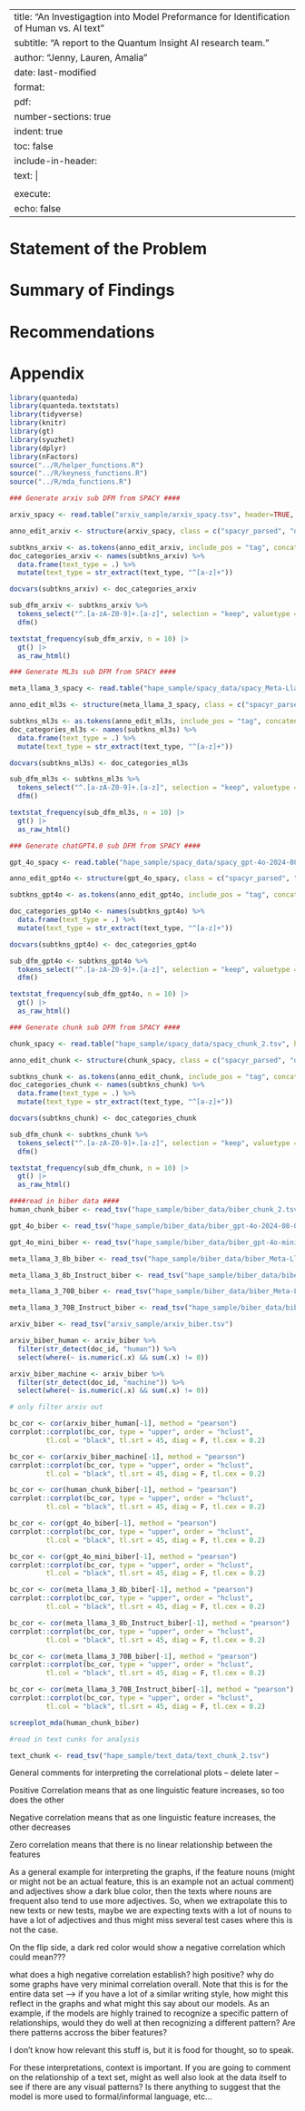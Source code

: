 
---
title: "An Investigagtion into Model Preformance for Identification of Human vs. AI text"
subtitle: "A report to the Quantum Insight AI research team."
author: "Jenny, Lauren, Amalia"
date: last-modified
format:
  pdf:
    number-sections: true
    indent: true
    toc: false
    include-in-header:
      text: |
        \addtokomafont{disposition}{\rmfamily}
execute:
  echo: false
---

# Statement of the Problem



# Summary of Findings



# Recommendations



# Appendix

```{r, include=FALSE}
library(quanteda)
library(quanteda.textstats)
library(tidyverse)
library(knitr)
library(gt)
library(syuzhet)
library(dplyr)
library(nFactors)
source("../R/helper_functions.R")
source("../R/keyness_functions.R")
source("../R/mda_functions.R")

```

```{r}
### Generate arxiv sub DFM from SPACY ####

arxiv_spacy <- read.table("arxiv_sample/arxiv_spacy.tsv", header=TRUE, sep='\t', quote="", fill=TRUE)

anno_edit_arxiv <- structure(arxiv_spacy, class = c("spacyr_parsed", "data.frame"))

subtkns_arxiv <- as.tokens(anno_edit_arxiv, include_pos = "tag", concatenator = "")
doc_categories_arxiv <- names(subtkns_arxiv) %>%
  data.frame(text_type = .) %>%
  mutate(text_type = str_extract(text_type, "^[a-z]+"))

docvars(subtkns_arxiv) <- doc_categories_arxiv

sub_dfm_arxiv <- subtkns_arxiv %>%
  tokens_select("^.[a-zA-Z0-9]+.[a-z]", selection = "keep", valuetype = "regex", case_insensitive = T) %>%
  dfm()

textstat_frequency(sub_dfm_arxiv, n = 10) |>
  gt() |>
  as_raw_html()

```

```{r}
### Generate ML3s sub DFM from SPACY ####

meta_llama_3_spacy <- read.table("hape_sample/spacy_data/spacy_Meta-Llama-3-8B.tsv", header=TRUE, sep='\t', quote="", fill=TRUE)

anno_edit_ml3s <- structure(meta_llama_3_spacy, class = c("spacyr_parsed", "data.frame"))

subtkns_ml3s <- as.tokens(anno_edit_ml3s, include_pos = "tag", concatenator = "")
doc_categories_ml3s <- names(subtkns_ml3s) %>%
  data.frame(text_type = .) %>%
  mutate(text_type = str_extract(text_type, "^[a-z]+"))

docvars(subtkns_ml3s) <- doc_categories_ml3s

sub_dfm_ml3s <- subtkns_ml3s %>%
  tokens_select("^.[a-zA-Z0-9]+.[a-z]", selection = "keep", valuetype = "regex", case_insensitive = T) %>%
  dfm()

textstat_frequency(sub_dfm_ml3s, n = 10) |>
  gt() |>
  as_raw_html()

```

```{r}
### Generate chatGPT4.0 sub DFM from SPACY ####

gpt_4o_spacy <- read.table("hape_sample/spacy_data/spacy_gpt-4o-2024-08-06.tsv", header=TRUE, sep='\t', quote="", fill=TRUE)

anno_edit_gpt4o <- structure(gpt_4o_spacy, class = c("spacyr_parsed", "data.frame"))

subtkns_gpt4o <- as.tokens(anno_edit_gpt4o, include_pos = "tag", concatenator = "")

doc_categories_gpt4o <- names(subtkns_gpt4o) %>%
  data.frame(text_type = .) %>%
  mutate(text_type = str_extract(text_type, "^[a-z]+"))

docvars(subtkns_gpt4o) <- doc_categories_gpt4o

sub_dfm_gpt4o <- subtkns_gpt4o %>%
  tokens_select("^.[a-zA-Z0-9]+.[a-z]", selection = "keep", valuetype = "regex", case_insensitive = T) %>%
  dfm()

textstat_frequency(sub_dfm_gpt4o, n = 10) |>
  gt() |>
  as_raw_html()

```

```{r}
### Generate chunk sub DFM from SPACY ####

chunk_spacy <- read.table("hape_sample/spacy_data/spacy_chunk_2.tsv", header=TRUE, sep='\t', quote="", fill=TRUE)

anno_edit_chunk <- structure(chunk_spacy, class = c("spacyr_parsed", "data.frame"))

subtkns_chunk <- as.tokens(anno_edit_chunk, include_pos = "tag", concatenator = "")
doc_categories_chunk <- names(subtkns_chunk) %>%
  data.frame(text_type = .) %>%
  mutate(text_type = str_extract(text_type, "^[a-z]+"))

docvars(subtkns_chunk) <- doc_categories_chunk

sub_dfm_chunk <- subtkns_chunk %>%
  tokens_select("^.[a-zA-Z0-9]+.[a-z]", selection = "keep", valuetype = "regex", case_insensitive = T) %>%
  dfm()

textstat_frequency(sub_dfm_chunk, n = 10) |>
  gt() |>
  as_raw_html()

```


```{r, include = FALSE}
####read in biber data ####
human_chunk_biber <- read_tsv("hape_sample/biber_data/biber_chunk_2.tsv")

gpt_4o_biber <- read_tsv("hape_sample/biber_data/biber_gpt-4o-2024-08-06.tsv")

gpt_4o_mini_biber <- read_tsv("hape_sample/biber_data/biber_gpt-4o-mini-2024-07-18.tsv")

meta_llama_3_8b_biber <- read_tsv("hape_sample/biber_data/biber_Meta-Llama-3-8B.tsv")

meta_llama_3_8b_Instruct_biber <- read_tsv("hape_sample/biber_data/biber_Meta-Llama-3-8B-Instruct.tsv")

meta_llama_3_70B_biber <- read_tsv("hape_sample/biber_data/biber_Meta-Llama-3-70B.tsv")

meta_llama_3_70B_Instruct_biber <- read_tsv("hape_sample/biber_data/biber_Meta-Llama-3-70B-Instruct.tsv")

arxiv_biber <- read_tsv("arxiv_sample/arxiv_biber.tsv")
```

```{r}

arxiv_biber_human <- arxiv_biber %>% 
  filter(str_detect(doc_id, "human")) %>%
  select(where(~ is.numeric(.x) && sum(.x) != 0))

arxiv_biber_machine <- arxiv_biber %>% 
  filter(str_detect(doc_id, "machine")) %>%
  select(where(~ is.numeric(.x) && sum(.x) != 0))

# only filter arxiv out 

```

```{r, fig.cap="Correlation Matrix of Out-Sample Human", out.height = "30%"}
bc_cor <- cor(arxiv_biber_human[-1], method = "pearson")
corrplot::corrplot(bc_cor, type = "upper", order = "hclust", 
         tl.col = "black", tl.srt = 45, diag = F, tl.cex = 0.2)
```
```{r, fig.cap="Correlation Matrix of Out-Sample Machine", out.height = "30%"}
bc_cor <- cor(arxiv_biber_machine[-1], method = "pearson")
corrplot::corrplot(bc_cor, type = "upper", order = "hclust", 
         tl.col = "black", tl.srt = 45, diag = F, tl.cex = 0.2)
```

```{r, fig.cap="Correlation Matrix of In-Sample Human", out.height = "30%"}
bc_cor <- cor(human_chunk_biber[-1], method = "pearson")
corrplot::corrplot(bc_cor, type = "upper", order = "hclust", 
         tl.col = "black", tl.srt = 45, diag = F, tl.cex = 0.2)
```
```{r, fig.cap="Correlation Matrix of In-Sample GPT 4o", out.height = "30%"}
bc_cor <- cor(gpt_4o_biber[-1], method = "pearson")
corrplot::corrplot(bc_cor, type = "upper", order = "hclust", 
         tl.col = "black", tl.srt = 45, diag = F, tl.cex = 0.2)
```
```{r, fig.cap="Correlation Matrix of In-Sample GPT 4o Mini", out.height = "30%"}
bc_cor <- cor(gpt_4o_mini_biber[-1], method = "pearson")
corrplot::corrplot(bc_cor, type = "upper", order = "hclust", 
         tl.col = "black", tl.srt = 45, diag = F, tl.cex = 0.2)
```
```{r, fig.cap="Correlation Matrix of In-Sample Meta 8B", out.height = "30%"}
bc_cor <- cor(meta_llama_3_8b_biber[-1], method = "pearson")
corrplot::corrplot(bc_cor, type = "upper", order = "hclust", 
         tl.col = "black", tl.srt = 45, diag = F, tl.cex = 0.2)
```
```{r, fig.cap="Correlation Matrix of In-Sample Meta 8B Instruct", out.height = "30%"}
bc_cor <- cor(meta_llama_3_8b_Instruct_biber[-1], method = "pearson")
corrplot::corrplot(bc_cor, type = "upper", order = "hclust", 
         tl.col = "black", tl.srt = 45, diag = F, tl.cex = 0.2)
```
```{r, fig.cap="Correlation Matrix of In-Sample Meta 70B", out.height = "30%"}
bc_cor <- cor(meta_llama_3_70B_biber[-1], method = "pearson")
corrplot::corrplot(bc_cor, type = "upper", order = "hclust", 
         tl.col = "black", tl.srt = 45, diag = F, tl.cex = 0.2)
```
```{r, fig.cap="Correlation Matrix of In-Sample Meta 70B Instruct", out.height = "30%"}
bc_cor <- cor(meta_llama_3_70B_Instruct_biber[-1], method = "pearson")
corrplot::corrplot(bc_cor, type = "upper", order = "hclust", 
         tl.col = "black", tl.srt = 45, diag = F, tl.cex = 0.2)
```


```{r}
screeplot_mda(human_chunk_biber)
```


```{r, include=FALSE}
#read in text cunks for analysis

text_chunk <- read_tsv("hape_sample/text_data/text_chunk_2.tsv")

```


General comments for interpreting the correlational plots -- delete later --

Positive Correlation means that as one linguistic feature increases, so too does the other

Negative correlation means that as one linguistic feature increases, the other decreases

Zero correlation means that there is no linear relationship between the features

As a general example for interpreting the graphs, if the feature nouns (might or might not be an actual feature, this is an example not an actual comment) and adjectives show a dark blue color, then the texts where nouns are frequent also tend to use more adjectives. So, when we extrapolate this to new texts or new tests, maybe we are expecting texts with a lot of nouns to have a lot of adjectives and thus might miss several test cases where this is not the case.

On the flip side, a dark red color would show a negative correlation which could mean???


what does a high negative correlation establish? high positive? why do some graphs have very minimal correlation overall. Note that this is for the entire data set --> if you have a lot of a similar writing style, how might this reflect in the graphs and what might this say about our models. As an example, if the models are highly trained to recognize a specific pattern of relationships, would they do well at then recognizing a different pattern? Are there patterns accross the biber features?

I don't know how relevant this stuff is, but it is food for thought, so to speak.

For these interpretations, context is important. If you are going to comment on the relationship of a text set, might as well also look at the data itself to see if there are any visual patterns? Is there anything to suggest that the model is more used to formal/informal language, etc...
